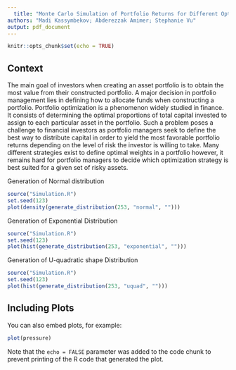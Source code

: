 ```yaml
---
  title: "Monte Carlo Simulation of Portfolio Returns for Different Optimization Strategies"
authors: "Madi Kassymbekov; Abderezzak Amimer; Stephanie Vu"
output: pdf_document
---
```

  
  ```r
knitr::opts_chunk$set(echo = TRUE)
```

## Context

The main goal of investors when creating an asset portfolio is to obtain the most value from their constructed portfolio. A major decision in portfolio management lies in defining how to allocate funds when constructing a portfolio. Portfolio optimization is a phenomenon widely studied in finance. It consists of determining the optimal proportions of total capital invested to assign to each particular asset in the portfolio. Such a problem poses a challenge to financial investors as portfolio managers seek to define the best way to distribute capital in order to yield the most favorable portfolio returns depending on the level of risk the investor is willing to take. Many different strategies exist to define optimal weights in a portfolio however, it remains hard for portfolio managers to decide which optimization strategy is best suited for a given set of risky assets.


Generation of Normal distribution
```r
source("Simulation.R")
set.seed(123)
plot(density(generate_distribution(253, "normal", "")))
```
Generation of Exponential Distribution
```r
source("Simulation.R")
set.seed(123)
plot(hist(generate_distribution(253, "exponential", "")))
```
Generation of U-quadratic shape Distribution
```r
source("Simulation.R")
set.seed(123)
plot(hist(generate_distribution(253, "uquad", "")))
```

## Including Plots

You can also embed plots, for example:
  
  ```r
plot(pressure)
```

Note that the `echo = FALSE` parameter was added to the code chunk to prevent printing of the R code that generated the plot.